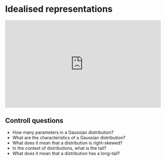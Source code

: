 # Idealised representations

<div style="padding:56.25% 0 0 0;position:relative;"><iframe src="https://player.vimeo.com/video/1038188467?badge=0&amp;autopause=0&amp;player_id=0&amp;app_id=58479" frameborder="0" allow="autoplay; fullscreen; picture-in-picture; clipboard-write" style="position:absolute;top:0;left:0;width:100%;height:100%;" title="TECH3: Idealised Representations of Distributions"></iframe></div><script src="https://player.vimeo.com/api/player.js"></script>

## Controll questions

- How many parameters in a Gaussian distribution?
- What are the characteristics of a Gaussian distribution?
- What does it mean that a distribution is right-skewed?
- In the context of distributions, what is the tail?
- What does it mean that a distribution has a long-tail?
